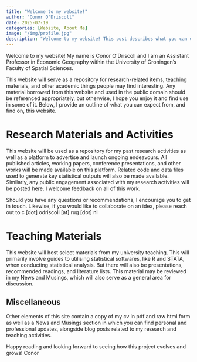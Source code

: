 ```yaml
---
title: "Welcome to my website!"
author: "Conor O'Driscoll"
date: 2025-07-19
categories: [Website, About Me]
image: "/img/profile.jpg"
description: "Welcome to my website! This post describes what you can expect to find on this platform and how I intend to use it."
---
```


Welcome to my website! My name is Conor O'Driscoll and I am an Assistant Professor in Economic Geography within the University of Groningen's Faculty of Spatial Sciences.

This website will serve as a repository for research-related items, teaching materials, and other academic things people may find interesting. Any material borrowed from this website and used in the public domain should be referenced appropriately, but otherwise, I hope you enjoy it and find use in some of it. Below, I provide an outline of what you can expect from, and find on, this website.

Research Materials and Activities
======
This website will be used as a repository for my past research activities as well as a platform to advertise and launch ongoing endeavours. All published articles, working papers, conference presentations, and other works will be made available on this platform. Related code and data files used to generate key statistical outputs will also be made available. Similarly, any public engagement associated with my research activities will be posted here. I welcome feedback on all of this work. 

Should you have any questions or recommendations, I encourage you to get in touch. Likewise, if you would like to collaborate on an idea, please reach out to c [dot] odriscoll [at] rug [dot] nl

Teaching Materials
======
This website will host select materials from my university teaching. This will primarily involve guides to utilising statistical softwares, like R and STATA, when conducting statistical analysis. But there will also be presentations, recommended readings, and literature lists. This material may be reviewed in my News and Musings, which will also serve as a general area for discussion.

Miscellaneous
------
Other elements of this site contain a copy of my cv in pdf and raw html form as well as a News and Musings section in which you can find personal and professional updates, alongside blog posts related to my research and teaching activities.
 

Happy reading and looking forward to seeing how this project evolves and grows!
Conor

